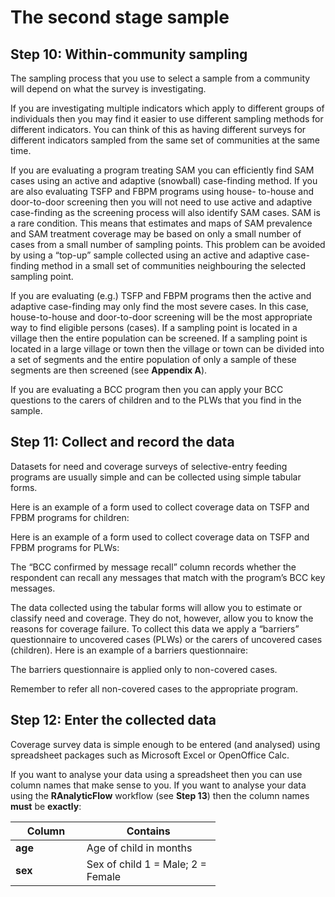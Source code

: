 # The second stage sample {#stage2}

## Step 10: Within-community sampling

The sampling process that you use to select a sample from a community will depend on what the survey is investigating.

If you are investigating multiple indicators which apply to different groups of individuals then you may find it easier to use different sampling methods for different indicators. You can think of this as having different surveys for different indicators sampled from the same set of communities at the same time.

If you are evaluating a program treating SAM you can efficiently find SAM cases using an active and adaptive (snowball) case-finding method. If you are also evaluating TSFP and FBPM programs using house- to-house and door-to-door screening then you will not need to use active and adaptive case-finding as the screening process will also identify SAM cases. SAM is a rare condition. This means that estimates and maps of SAM prevalence and SAM treatment coverage may be based on only a small number of cases from a small number of sampling points. This problem can be avoided by using a “top-up” sample collected using an active and adaptive case-finding method in a small set of communities neighbouring the selected sampling point.

If you are evaluating (e.g.) TSFP and FBPM programs then the active and adaptive case-finding may only find the most severe cases. In this case, house-to-house and door-to-door screening will be the most appropriate way to find eligible persons (cases). If a sampling point is located in a village then the entire population can be screened. If a sampling point is located in a large village or town then the village or town can be divided into a set of segments and the entire population of only a sample of these segments are then screened (see **Appendix A**).

If you are evaluating a BCC program then you can apply your BCC questions to the carers of children and to the PLWs that you find in the sample.

\newpage

## Step 11: Collect and record the data

Datasets for need and coverage surveys of selective-entry feeding programs are usually simple and can be collected using simple tabular forms.

Here is an example of a form used to collect coverage data on TSFP and FPBM programs for children:

Here is an example of a form used to collect coverage data on TSFP and FPBM programs for PLWs:

The “BCC confirmed by message recall” column records whether the respondent can recall any messages that match with the program's BCC key messages.

The data collected using the tabular forms will allow you to estimate or classify need and coverage. They do not, however, allow you to know the reasons for coverage failure. To collect this data we apply a “barriers” questionnaire to uncovered cases (PLWs) or the carers of uncovered cases (children). Here is an example of a barriers questionnaire:

The barriers questionnaire is applied only to non-covered cases.

Remember to refer all non-covered cases to the appropriate program.

\newpage

## Step 12: Enter the collected data

Coverage survey data is simple enough to be entered (and analysed) using spreadsheet packages such as Microsoft Excel or OpenOffice Calc.

If you want to analyse your data using a spreadsheet then you can use column names that make sense to you. If you want to analyse your data using the **RAnalyticFlow** workflow (see **Step 13**) then the column names
**must** be **exactly**:

+---------------+------------------------------+
| **Column**    | **Contains**                 |
+===============+==============================+
| **age**       | Age of child in months       |
+---------------+------------------------------+
| **sex**       | Sex of child                 |
|               | 1 = Male; 2 = Female         |
+---------------+------------------------------+
| **muac**      
